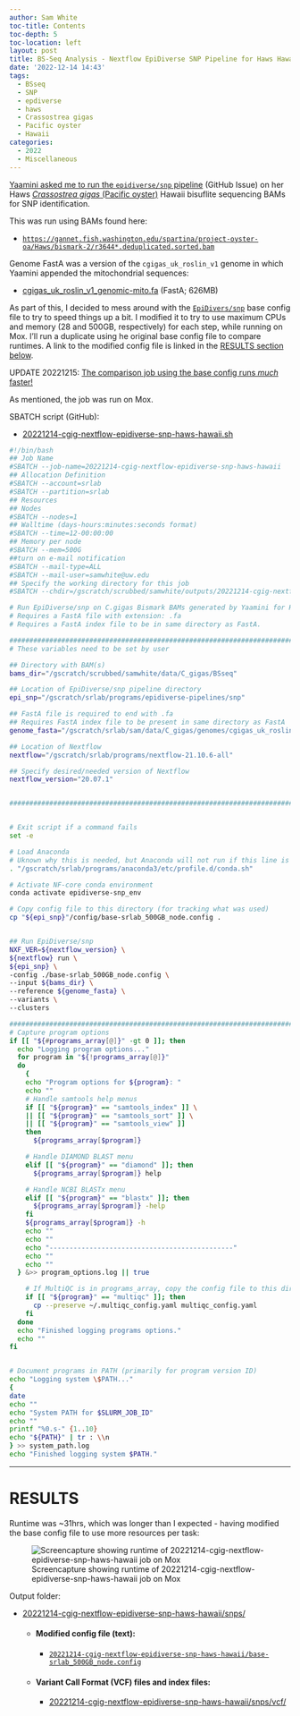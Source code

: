 ```yaml
---
author: Sam White
toc-title: Contents
toc-depth: 5
toc-location: left
layout: post
title: BS-Seq Analysis - Nextflow EpiDiverse SNP Pipeline for Haws Hawaii C.gigas BAMs from Yaamini
date: '2022-12-14 14:43'
tags: 
  - BSseq
  - SNP
  - epdiverse
  - haws
  - Crassostrea gigas
  - Pacific oyster
  - Hawaii
categories: 
  - 2022
  - Miscellaneous
---
```

[Yaamini asked me to run the `epidiverse/snp` pipeline](https://github.com/RobertsLab/resources/issues/1558) (GitHub Issue) on her Haws [_Crassostrea gigas_ (Pacific oyster)](http://en.wikipedia.org/wiki/Pacific_oyster) Hawaii bisuflite sequencing BAMs for SNP identification.

This was run using BAMs found here:

- [`https://gannet.fish.washington.edu/spartina/project-oyster-oa/Haws/bismark-2/r3644*.deduplicated.sorted.bam`](https://gannet.fish.washington.edu/spartina/project-oyster-oa/Haws/bismark-2/)

Genome FastA was a version of the `cgigas_uk_roslin_v1` genome in which Yaamini appended the mitochondrial sequences:

- [cgigas_uk_roslin_v1_genomic-mito.fa](https://gannet.fish.washington.edu/spartina/project-oyster-oa/Haws/data/cgigas_uk_roslin_v1_genomic-mito.fa) (FastA; 626MB)

As part of this, I decided to mess around with the [`EpiDivers/snp`](https://github.com/EpiDiverse/snp) base config file to try to speed things up a bit. I modified it to try to use maximum CPUs and memory (28 and 500GB, respectively) for each step, while running on Mox. I'll run a duplicate using he original base config file to compare runtimes. A link to the modified config file is linked in the [RESULTS section below](#results).

UPDATE 20221215: [The comparison job using the base config runs _much_ faster!](https://robertslab.github.io/sams-notebook/posts/2022/2022-12-15-BS-Seq-Analysis---Nextflow-EpiDiverse-SNP-Pipeline-for-Haws-Hawaii-C.gigas-BAMs-from-Yaamini-Base-Config/)

As mentioned, the job was run on Mox.

SBATCH script (GitHub):

- [20221214-cgig-nextflow-epidiverse-snp-haws-hawaii.sh](https://github.com/RobertsLab/sams-notebook/blob/master/sbatch_scripts/20221214-cgig-nextflow-epidiverse-snp-haws-hawaii.sh)

```bash
#!/bin/bash
## Job Name
#SBATCH --job-name=20221214-cgig-nextflow-epidiverse-snp-haws-hawaii
## Allocation Definition
#SBATCH --account=srlab
#SBATCH --partition=srlab
## Resources
## Nodes
#SBATCH --nodes=1
## Walltime (days-hours:minutes:seconds format)
#SBATCH --time=12-00:00:00
## Memory per node
#SBATCH --mem=500G
##turn on e-mail notification
#SBATCH --mail-type=ALL
#SBATCH --mail-user=samwhite@uw.edu
## Specify the working directory for this job
#SBATCH --chdir=/gscratch/scrubbed/samwhite/outputs/20221214-cgig-nextflow-epidiverse-snp-haws-hawaii

# Run EpiDiverse/snp on C.gigas Bismark BAMs generated by Yaamini for Haws Hawaii project.
# Requires a FastA file with extension: .fa
# Requires a FastA index file to be in same directory as FastA.

###################################################################################
# These variables need to be set by user

## Directory with BAM(s)
bams_dir="/gscratch/scrubbed/samwhite/data/C_gigas/BSseq"

## Location of EpiDiverse/snp pipeline directory
epi_snp="/gscratch/srlab/programs/epidiverse-pipelines/snp"

## FastA file is required to end with .fa
## Requires FastA index file to be present in same directory as FastA
genome_fasta="/gscratch/srlab/sam/data/C_gigas/genomes/cgigas_uk_roslin_v1_genomic-mito.fa"

## Location of Nextflow
nextflow="/gscratch/srlab/programs/nextflow-21.10.6-all"

## Specify desired/needed version of Nextflow
nextflow_version="20.07.1"


###################################################################################


# Exit script if a command fails
set -e

# Load Anaconda
# Uknown why this is needed, but Anaconda will not run if this line is not included.
. "/gscratch/srlab/programs/anaconda3/etc/profile.d/conda.sh"

# Activate NF-core conda environment
conda activate epidiverse-snp_env

# Copy config file to this directory (for tracking what was used)
cp "${epi_snp}"/config/base-srlab_500GB_node.config .


## Run EpiDiverse/snp
NXF_VER=${nextflow_version} \
${nextflow} run \
${epi_snp} \
-config ./base-srlab_500GB_node.config \
--input ${bams_dir} \
--reference ${genome_fasta} \
--variants \
--clusters

###################################################################################
# Capture program options
if [[ "${#programs_array[@]}" -gt 0 ]]; then
  echo "Logging program options..."
  for program in "${!programs_array[@]}"
  do
    {
    echo "Program options for ${program}: "
    echo ""
    # Handle samtools help menus
    if [[ "${program}" == "samtools_index" ]] \
    || [[ "${program}" == "samtools_sort" ]] \
    || [[ "${program}" == "samtools_view" ]]
    then
      ${programs_array[$program]}

    # Handle DIAMOND BLAST menu
    elif [[ "${program}" == "diamond" ]]; then
      ${programs_array[$program]} help

    # Handle NCBI BLASTx menu
    elif [[ "${program}" == "blastx" ]]; then
      ${programs_array[$program]} -help
    fi
    ${programs_array[$program]} -h
    echo ""
    echo ""
    echo "----------------------------------------------"
    echo ""
    echo ""
  } &>> program_options.log || true

    # If MultiQC is in programs_array, copy the config file to this directory.
    if [[ "${program}" == "multiqc" ]]; then
      cp --preserve ~/.multiqc_config.yaml multiqc_config.yaml
    fi
  done
  echo "Finished logging programs options."
  echo ""
fi


# Document programs in PATH (primarily for program version ID)
echo "Logging system \$PATH..."
{
date
echo ""
echo "System PATH for $SLURM_JOB_ID"
echo ""
printf "%0.s-" {1..10}
echo "${PATH}" | tr : \\n
} >> system_path.log
echo "Finished logging system $PATH."
```

---

# RESULTS

Runtime was ~31hrs, which was longer than I expected - having modified the base config file to use more resources per task:

![Screencapture showing runtime of 20221214-cgig-nextflow-epidiverse-snp-haws-hawaii job on Mox](https://github.com/RobertsLab/sams-notebook/blob/master/images/screencaps/20221214-cgig-nextflow-epidiverse-snp-haws-hawaii-runtime.png?raw=true)

Output folder:

- [20221214-cgig-nextflow-epidiverse-snp-haws-hawaii/snps/](https://gannet.fish.washington.edu/Atumefaciens/20221214-cgig-nextflow-epidiverse-snp-haws-hawaii/snps/)

  - #### Modified config file (text):

    - [`20221214-cgig-nextflow-epidiverse-snp-haws-hawaii/base-srlab_500GB_node.config`](https://gannet.fish.washington.edu/Atumefaciens/20221214-cgig-nextflow-epidiverse-snp-haws-hawaii/base-srlab_500GB_node.config)

  - #### Variant Call Format (VCF) files and index files:

      - [20221214-cgig-nextflow-epidiverse-snp-haws-hawaii/snps/vcf/](https://gannet.fish.washington.edu/Atumefaciens/20221214-cgig-nextflow-epidiverse-snp-haws-hawaii/snps/vcf/)